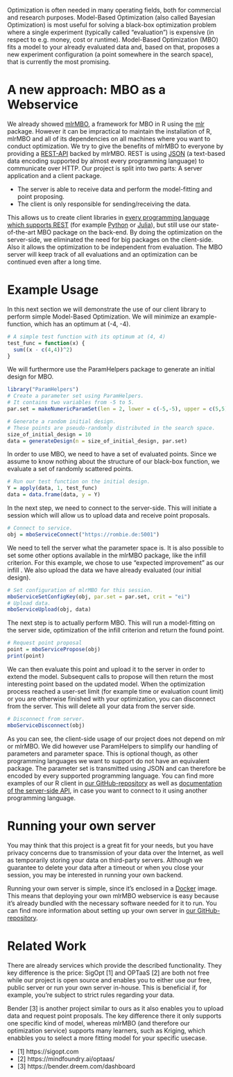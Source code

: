 Optimization is often needed in many operating fields, both for commercial and research purposes.
Model-Based Optimization (also called Bayesian Optimization) is most useful for solving a black-box optimization problem where a single experiment (typically called "evaluation") is expensive (in respect to e.g. money, cost or runtime).
Model-Based Optimization (MBO) fits a model to your already evaluated data and, based on that, proposes a new experiment configuration (a point somewhere in the search space), that is currently the most promising.

# A new approach: MBO as a Webservice

We already showed [mlrMBO](link-to-mlrmbo-blogpost), a framework for MBO in R using the [mlr](https://mlr.mlr-org.com/) package.
However it can be impractical to maintain the installation of R, mlrMBO and all of its dependencies on all machines where you want to conduct optimization.
We try to give the benefits of mlrMBO to everyone by providing a [REST-API](https://en.wikipedia.org/wiki/Representational_state_transfer) backed by mlrMBO.
REST is using [JSON](https://en.wikipedia.org/wiki/JSON) (a text-based data encoding supported by almost every programming language) to communicate over HTTP.
Our project is split into two parts: A server application and a client package.

* The server is able to receive data and perform the model-fitting and point proposing.
* The client is only responsible for sending/receiving the data.

This allows us to create client libraries in [every programming language which supports REST](link to a list of REST clients in a lot of languages) (for example [Python](https://www.python.org) or [Julia](https://julialang.org)), but still use our state-of-the-art MBO package on the back-end.
By doing the optimization on the server-side, we eliminated the need for big packages on the client-side.
Also it allows the optimization to be independent from evaluation.
The MBO server will keep track of all evaluations and an optimization can be continued even after a long time.

# Example Usage

In this next section we will demonstrate the use of our client library to perform simple Model-Based Optimization.
We will minimize an example-function, which has an optimum at (-4, -4).

```r
# A simple test function with its optimum at (4, 4)
test_func = function(x) {
  sum((x - c(4,4))^2)
}
```

We will furthermore use the ParamHelpers package to generate an initial design for MBO.

```r
library("ParamHelpers")
# Create a parameter set using ParamHelpers.
# It contains two variables from -5 to 5.
par.set = makeNumericParamSet(len = 2, lower = c(-5,-5), upper = c(5,5))

# Generate a random initial design.
# These points are pseudo-randomly distributed in the search space.
size_of_initial_design = 10
data = generateDesign(n = size_of_initial_design, par.set)
```

In order to use MBO, we need to have a set of evaluated points.
Since we assume to know nothing about the structure of our black-box function, we evaluate a set of randomly scattered points.

```r
# Run our test function on the initial design.
Y = apply(data, 1, test_func)
data = data.frame(data, y = Y)
```

In the next step, we need to connect to the server-side.
This will initiate a session which will allow us to upload data and receive point proposals.

```r
# Connect to service.
obj = mboServiceConnect("https://rombie.de:5001")
```

We need to tell the server what the parameter space is.
It is also possible to set some other options available in the mlrMBO package, like the infill criterion.
For this example, we chose to use "expected improvement" as our infill .
We also upload the data we have already evaluated (our initial design).

```r
# Set configuration of mlrMBO for this session.
mboServiceSetConfigKey(obj, par.set = par.set, crit = "ei")
# Upload data.
mboServiceUpload(obj, data)
```

The next step is to actually perform MBO.
This will run a model-fitting on the server side, optimization of the infill criterion and return the found point.

```r
# Request point proposal
point = mboServicePropose(obj)
print(point)
```

We can then evaluate this point and upload it to the server in order to extend the model.
Subsequent calls to propose will then return the most interesting point based on the updated model.
When the optimization process reached a user-set limit (for example time or evaluation count limit) or you are otherwise finished with your optimization, you can disconnect from the server.
This will delete all your data from the server side.

```r
# Disconnect from server.
mboServiceDisconnect(obj)
```

As you can see, the client-side usage of our project does not depend on mlr or mlrMBO.
We did however use ParamHelpers to simplify our handling of parameters and parameter space.
This is optional though, as other programming languages we want to support do not have an equivalent package.
The parameter set is transmitted using JSON and can therefore be encoded by every supported programming language.
You can find more examples of our R client in [our GitHub-repository](https://github.com/mboecker/mlrmbo-webservice/tree/master/client) as well as [documentation of the server-side API](https://github.com/mboecker/mlrmbo-webservice/blob/master/server/API_DOCS.md), in case you want to connect to it using another programming language.

# Running your own server

You may think that this project is a great fit for your needs, but you have privacy concerns due to transmission of your data over the Internet, as well as temporarily storing your data on third-party servers.
Although we guarantee to delete your data after a timeout or when you close your session, you may be interested in running your own backend.

Running your own server is simple, since it's enclosed in a [Docker](https://www.docker.com) image.
This means that deploying your own mlrMBO webservice is easy because it's already bundled with the necessary software needed for it to run.
You can find more information about setting up your own server in [our GitHub-repository](https://github.com/mboecker/mlrmbo-webservice/blob/master/README.md).

# Related Work

There are already services which provide the described functionality.
They key difference is the price:
SigOpt [1] and OPTaaS [2] are both not free while our project is open source
and enables you to either use our free, public server or run your own server in-house.
This is beneficial if, for example, you're subject to strict rules regarding your data.

Bender [3] is another project similar to ours as it also enables you to upload data and request point proposals.
The key difference there it only supports one specific kind of model, whereas mlrMBO (and therefore our optimization service) supports many learners, such as Kriging, which enabbles you to select a more fitting model for your specific usecase.

- [1] https://sigopt.com
- [2] https://mindfoundry.ai/optaas/
- [3] https://bender.dreem.com/dashboard